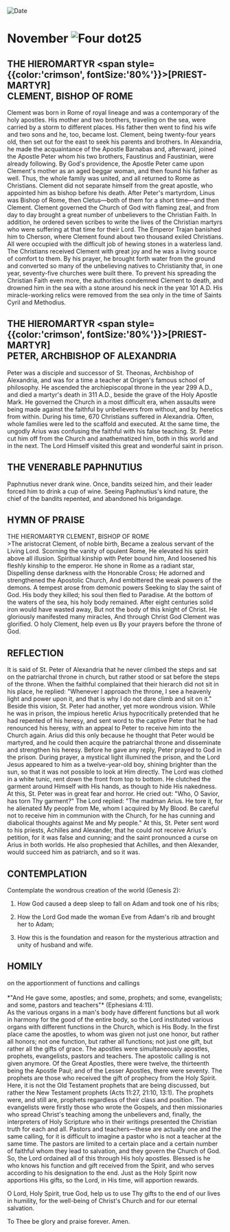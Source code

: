 
<RunningHead />
<Image src="/title-imprint.png" height={68} width={50} alt="Date" className="title-imprint"/>

# <div id="date">November <Image className="four-dot" src="/four-dot.png" height={15} width={15} alt="Four dot" />25</div>

## THE HIEROMARTYR <span style={{color:'crimson', fontSize:'80%'}}>[PRIEST-MARTYR]</span><br />CLEMENT, BISHOP OF ROME

Clement was born in Rome of royal lineage and was a contemporary of the holy apostles. His mother and two brothers, traveling on the sea, were carried by a storm to different places. His father then went to find his wife and two sons and he, too, became lost. Clement, being twenty-four years old, then set out for the east to seek his parents and brothers. In Alexandria, he made the acquaintance of the Apostle Barnabas and, afterward, joined the Apostle Peter whom his two brothers, Faustinus and Faustinian, were already following. By God's providence, the Apostle Peter came upon Clement's mother as an aged beggar woman, and then found his father as well. Thus, the whole family was united, and all returned to Rome as Christians. Clement did not separate himself from the great apostle, who appointed him as bishop before his death. After Peter's martyrdom, Linus was Bishop of Rome, then Cletus—both of them for a short time—and then Clement. Clement governed the Church of God with flaming zeal, and from day to day brought a great number of unbelievers to the Christian Faith. In addition, he ordered seven scribes to write the lives of the Christian martyrs who were suffering at that time for their Lord. The Emperor Trajan banished him to Cherson, where Clement found about two thousand exiled Christians. All were occupied with the difficult job of hewing stones in a waterless land. The Christians received Clement with great joy and he was a living source of comfort to them. By his prayer, he brought forth water from the ground and converted so many of the unbelieving natives to Christianity that, in one year, seventy-five churches were built there. To prevent his spreading the Christian Faith even more, the authorities condemned Clement to death, and drowned him in the sea with a stone around his neck in the year 101 A.D. His miracle-working relics were removed from the sea only in the time of Saints Cyril and Methodius.

## THE HIEROMARTYR <span style={{color:'crimson', fontSize:'80%'}}>[PRIEST-MARTYR]</span><br />PETER, ARCHBISHOP OF ALEXANDRIA

Peter was a disciple and successor of St. Theonas, Archbishop of Alexandria, and was for a time a teacher at Origen's famous school of philosophy. He ascended the archiepiscopal throne in the year 299 A.D., and died a martyr's death in 311 A.D., beside the grave of the Holy Apostle Mark. He governed the Church in a most difficult era, when assaults were being made against the faithful by unbelievers from without, and by heretics from within. During his time, 670 Christians suffered in Alexandria. Often, whole families were led to the scaffold and executed. At the same time, the ungodly Arius was confusing the faithful with his false teaching. St. Peter cut him off from the Church and anathematized him, both in this world and in the next. The Lord Himself visited this great and wonderful saint in prison.

## THE VENERABLE PAPHNUTIUS

Paphnutius never drank wine. Once, bandits seized him, and their leader forced him to drink a cup of wine. Seeing Paphnutius's kind nature, the chief of the bandits repented, and abandoned his brigandage.


## HYMN OF PRAISE
<div style={{textAlign:'center', color:'crimson', fontWeight:'bold'}}>
THE HIEROMARTYR CLEMENT, BISHOP OF ROME
</div>
>The aristocrat Clement, of noble birth,  
Became a zealous servant of the Living Lord.  
Scorning the vanity of opulent Rome,  
He elevated his spirit above all illusion.  
Spiritual kinship with Peter bound him,  
And loosened his fleshly kinship to the emperor.  
He shone in Rome as a radiant star,  
Dispelling dense darkness with the Honorable Cross;  
He adorned and strengthened the Apostolic Church,  
And embittered the weak powers of the demons.  
A tempest arose from demonic powers  
Seeking to slay the saint of God.  
His body they killed; his soul then fled to Paradise.  
At the bottom of the waters of the sea, his holy body remained.  
After eight centuries solid iron would have wasted away,  
But not the body of this knight of Christ.  
He gloriously manifested many miracles,  
And through Christ God Clement was glorified.  
O holy Clement, help even us  
By your prayers before the throne of God.  


## REFLECTION

It is said of St. Peter of Alexandria that he never climbed the steps and sat on the patriarchal throne in church, but rather stood or sat before the steps of the throne. When the faithful complained that their hierarch did not sit in his place, he replied: "Whenever I approach the throne, I see a heavenly light and power upon it, and that is why I do not dare climb and sit on it." Beside this vision, St. Peter had another, yet more wondrous vision. While he was in prison, the impious heretic Arius hypocritically pretended that he had repented of his heresy, and sent word to the captive Peter that he had renounced his heresy, with an appeal to Peter to receive him into the Church again. Arius did this only because he thought that Peter would be martyred, and he could then acquire the patriarchal throne and disseminate and strengthen his heresy. Before he gave any reply, Peter prayed to God in the prison. During prayer, a mystical light illumined the prison, and the Lord Jesus appeared to him as a twelve-year-old boy, shining brighter than the sun, so that it was not possible to look at Him directly. The Lord was clothed in a white tunic, rent down the front from top to bottom. He clutched the garment around Himself with His hands, as though to hide His nakedness. At this, St. Peter was in great fear and horror. He cried out: "Who, O Savior, has torn Thy garment?" The Lord replied: "The madman Arius. He tore it, for he alienated My people from Me, whom I acquired by My Blood. Be careful not to receive him in communion with the Church, for he has cunning and diabolical thoughts against Me and My people." At this, St. Peter sent word to his priests, Achilles and Alexander, that he could not receive Arius's petition, for it was false and cunning; and the saint pronounced a curse on Arius in both worlds. He also prophesied that Achilles, and then Alexander, would succeed him as patriarch, and so it was.


## CONTEMPLATION

Contemplate the wondrous creation of the world (Genesis 2):

1. How God caused a deep sleep to fall on Adam and took one of his ribs;

2. How the Lord God made the woman Eve from Adam's rib and brought her to Adam;

3. How this is the foundation and reason for the mysterious attraction and unity of husband and wife.


## HOMILY
<div style={{textAlign:'center', color:'crimson', fontWeight:'bold'}}>
on the apportionment of functions and callings
</div>
<br />
<div style={{textAlign:'right'}}>
*"And He gave some, apostles; and some, prophets; and some, evangelists; and some, pastors and teachers"* (Ephesians 4:11).
</div>
As the various organs in a man's body have different functions but all work in harmony for the good of the entire body, so the Lord instituted various organs with different functions in the Church, which is His Body. In the first place came the apostles, to whom was given not just one honor, but rather all honors; not one function, but rather all functions; not just one gift, but rather all the gifts of grace. The apostles were simultaneously apostles, prophets, evangelists, pastors and teachers. The apostolic calling is not given anymore. Of the Great Apostles, there were twelve, the thirteenth being the Apostle Paul; and of the Lesser Apostles, there were seventy. The prophets are those who received the gift of prophecy from the Holy Spirit. Here, it is not the Old Testament prophets that are being discussed, but rather the New Testament prophets (Acts 11:27, 21:10, 13:1). The prophets were, and still are, prophets regardless of their class and position. The evangelists were firstly those who wrote the Gospels, and then missionaries who spread Christ's teaching among the unbelievers and, finally, the interpreters of Holy Scripture who in their writings presented the Christian truth for each and all. Pastors and teachers—these are actually one and the same calling, for it is difficult to imagine a pastor who is not a teacher at the same time. The pastors are limited to a certain place and a certain number of faithful whom they lead to salvation, and they govern the Church of God. So, the Lord ordained all of this through His holy apostles. Blessed is he who knows his function and gift received from the Spirit, and who serves according to his designation to the end. Just as the Holy Spirit now apportions His gifts, so the Lord, in His time, will apportion rewards.

O Lord, Holy Spirit, true God, help us to use Thy gifts to the end of our lives in humility, for the well-being of Christ's Church and for our eternal salvation.

To Thee be glory and praise forever. Amen.